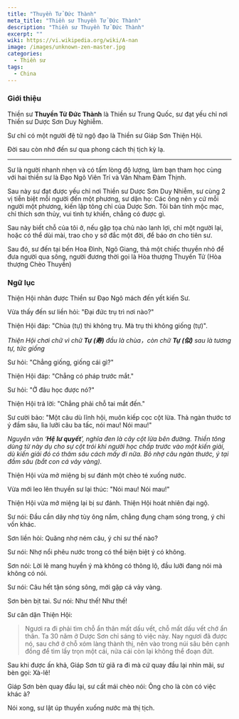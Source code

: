 ```yaml
---
title: "Thuyền Tử Đức Thành"
meta_title: "Thiền sư Thuyền Tử Đức Thành"
description: "Thiền sư Thuyền Tử Đức Thành"
excerpt: ""
wiki: https://vi.wikipedia.org/wiki/A-nan
image: /images/unknown-zen-master.jpg
categories:
  - Thiền sư
tags:
  - China
---
```


### Giới thiệu

Thiền sư **Thuyền Tử Đức Thành** là Thiền sư Trung Quốc, sư đạt yếu chỉ nơi Thiền sư Dược Sơn Duy Nghiễm.

Sư chỉ có một người đệ tử ngộ đạo là Thiền sư Giáp Sơn Thiện Hội.

Đời sau còn nhớ đến sư qua phong cách thị tịch kỳ lạ.

---

Sư là người nhanh nhẹn và có tấm lòng độ lượng, làm bạn tham học cùng với hai thiền sư là Đạo Ngô Viên Trí và Vân Nham Đàm Thịnh.

Sau này sư đạt được yếu chỉ nơi Thiền sư Dược Sơn Duy Nhiễm, sư cùng 2 vị tiễn biệt mỗi người đến một phương, sư dặn họ: Các ông nên y cứ mỗi người một phương, kiến lập tông chỉ của Dược Sơn. Tôi bản tính mộc mạc, chỉ thích sơn thủy, vui tình tự khiển, chẳng có được gì.

Sau này biết chỗ của tôi ở, nếu gặp tọa chủ nào lanh lợi, chỉ một người lại, hoặc có thể dùi mài, trao cho y sở đắc một đời, để báo ơn cho tiên sư.

Sau đó, sư đến tại bến Hoa Đình, Ngô Giang, thả một chiếc thuyền nhỏ để đưa người qua sông, người đương thời gọi là Hòa thượng Thuyền Tử (Hòa thượng Chèo Thuyền)

### Ngữ lục

Thiện Hội nhân được Thiền sư Đạo Ngô mách đến yết kiến Sư.

Vừa thấy đến sư liền hỏi: "Đại đức trụ trì nơi nào?"

Thiện Hội đáp: "Chùa (tự) thì không trụ. Mà trụ thì không giống (tự)".

_Thiện Hội chơi chữ vì chữ **Tự (寿)** đầu là chùa，còn chữ **Tự (似)** sau là tương tự, tức giống_

Sư hỏi: "Chẳng giống, giống cái gì?"

Thiện Hội đáp: "Chẳng có pháp trước mắt."

Sư hỏi: "Ở đâu học được nó?"

Thiện Hội trả lời: "Chẳng phải chỗ tai mắt đến."

Sư cười bảo: "Một câu dù lĩnh hội, muôn kiếp cọc cột lừa. Thả ngàn thước tơ ý đầm sâu, lìa lưỡi câu ba tấc, nói mau! Nói mau!"

_Nguyên văn ‘**Hệ lư quyết**’, nghĩa đen là cây cột lừa bên đường.
Thiền tông dùng từ này dụ cho sự cột trói khi người học chấp trước vào một kiến giải, dù kiến giải đó có thâm sâu cách mấy đi nữa.
Bỏ nhợ câu ngàn thước, ý tại đầm sâu (bắt con cá vảy vàng)._

Thiện Hội vừa mở miệng bị sư đánh một chèo té xuống nước.

Vừa mới leo lên thuyền sư lại thúc: "Nói mau! Nói mau!"

Thiện Hội vừa mở miệng lại bị sư đánh. Thiện Hội hoát nhiên đại ngộ.

Sư nói: Đầu cần dây nhợ tùy ông nắm, chẳng đụng chạm sóng trong, ý chỉ vốn khác.

Sơn liền hỏi: Quăng nhợ ném câu, ý chỉ sư thế nào?

Sư nói: Nhợ nổi phêu nước trong có thể biện biệt ý có không.

Sơn nói: Lời lẽ mang huyền ý mà không có thông lộ, đầu lưỡi đang nói mà không có nói.

Sư nói: Câu hết tận sóng sông, mới gặp cá vảy vàng.

Sơn bèn bịt tai. Sư nói: Như thế! Như thế!

Sư căn dặn Thiện Hội:

> Ngươi ra đi phải tìm chỗ ẩn thân mất dấu vết, chỗ mất dấu vết chớ ẩn thân.
> Ta 30 năm ở Dược Sơn chỉ sáng tỏ việc này.
> Nay ngươi đã được nó, sau chớ ở chỗ xóm làng thành thị, nên vào trong núi sâu bên cạnh đồng để tìm lấy trọn một cái, nửa cái còn lại không thể đoạn đứt.

Sau khi được ấn khả, Giáp Sơn từ giã ra đi mà cứ quay đầu lại nhìn mãi, sư bèn gọi: Xà-lê!

Giáp Sơn bèn quay đầu lại, sư cất mái chèo nói: Ông cho là còn có việc khác à?

Nói xong, sư lật úp thuyền xuống nước mà thị tịch.
